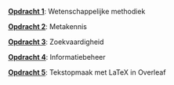 \providecommand{\Pageref}[1]{\hfill p.\pageref{#1}}
 [**Opdracht 1**](project-intro.qmd#wetenschappelijke-methodiek): Wetenschappelijke methodiek\Pageref{wetenschappelijke-methodiek}

 [**Opdracht 2**](project-intro.qmd#metakennis): Metakennis\Pageref{metakennis}

 [**Opdracht 3**](project-intro.qmd#zoekvaardigheid): Zoekvaardigheid\Pageref{zoekvaardigheid}

 [**Opdracht 4**](project-intro.qmd#informatiebeheer): Informatiebeheer\Pageref{informatiebeheer}

 [**Opdracht 5**](project-intro.qmd#tekstopmaak-met-latex-in-overleaf): Tekstopmaak met LaTeX in Overleaf\Pageref{tekstopmaak-met-latex-in-overleaf}

